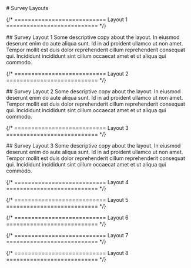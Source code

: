 
<main className="page-main">

<div classNameName="page-title">
# Survey Layouts
</div>

{/* =========================== Layout 1 =========================== */}

<div className="intro-wrap">
## Survey Layout 1
Some descriptive copy about the layout. In eiusmod deserunt enim do aute aliqua sunt. Id in ad proident ullamco ut non amet. Tempor mollit est duis dolor reprehenderit cillum reprehenderit consequat qui. Incididunt incididunt sint cillum occaecat amet et ut aliqua qui commodo.
</div>

<SurveyOne />

{/* =========================== Layout 2 =========================== */}

<div className="intro-wrap">
## Survey Layout 2
Some descriptive copy about the layout. In eiusmod deserunt enim do aute aliqua sunt. Id in ad proident ullamco ut non amet. Tempor mollit est duis dolor reprehenderit cillum reprehenderit consequat qui. Incididunt incididunt sint cillum occaecat amet et ut aliqua qui commodo.
</div>

<SurveyTwo />


{/* =========================== Layout 3 =========================== */}

<div className="intro-wrap">
## Survey Layout 3
Some descriptive copy about the layout. In eiusmod deserunt enim do aute aliqua sunt. Id in ad proident ullamco ut non amet. Tempor mollit est duis dolor reprehenderit cillum reprehenderit consequat qui. Incididunt incididunt sint cillum occaecat amet et ut aliqua qui commodo.
</div>

<SurveyThree />

{/* =========================== Layout 4 =========================== */}

{/* =========================== Layout 5 =========================== */}

{/* =========================== Layout 6 =========================== */}

{/* =========================== Layout 7 =========================== */}

{/* =========================== Layout 8 =========================== */}


</main>
